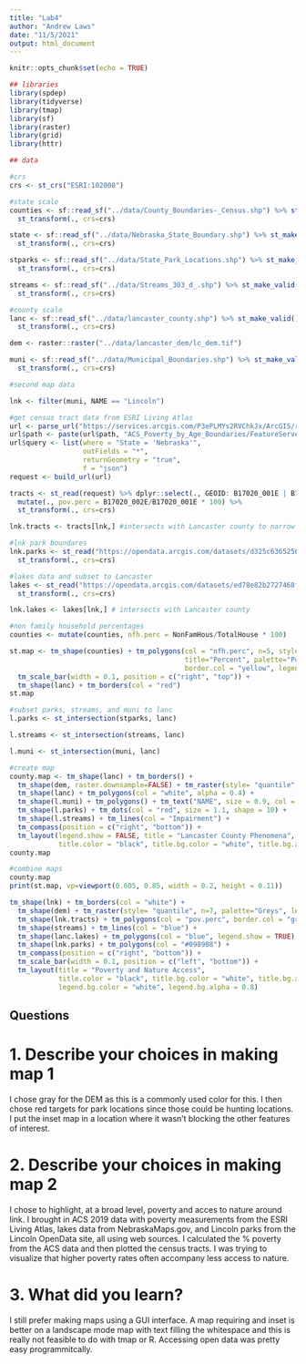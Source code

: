 ```yaml
---
title: "Lab4"
author: "Andrew Laws"
date: "11/5/2021"
output: html_document
---
```


```r
knitr::opts_chunk$set(echo = TRUE)

## libraries
library(spdep)
library(tidyverse)
library(tmap)
library(sf)
library(raster)
library(grid)
library(httr)

## data

#crs
crs <- st_crs("ESRI:102008")

#state scale
counties <- sf::read_sf("../data/County_Boundaries-_Census.shp") %>% st_make_valid() %>% 
  st_transform(., crs=crs)

state <- sf::read_sf("../data/Nebraska_State_Boundary.shp") %>% st_make_valid() %>% 
  st_transform(., crs=crs)

stparks <- sf::read_sf("../data/State_Park_Locations.shp") %>% st_make_valid() %>% 
  st_transform(., crs=crs)

streams <- sf::read_sf("../data/Streams_303_d_.shp") %>% st_make_valid() %>% 
  st_transform(., crs=crs)

#county scale
lanc <- sf::read_sf("../data/lancaster_county.shp") %>% st_make_valid() %>% 
  st_transform(., crs=crs)

dem <- raster::raster("../data/lancaster_dem/lc_dem.tif")

muni <- sf::read_sf("../data/Municipal_Boundaries.shp") %>% st_make_valid() %>% 
  st_transform(., crs=crs)

#second map data

lnk <- filter(muni, NAME == "Lincoln")

#get census tract data from ESRI Living Atlas
url <- parse_url("https://services.arcgis.com/P3ePLMYs2RVChkJx/ArcGIS/rest/services")
url$path <- paste(url$path, "ACS_Poverty_by_Age_Boundaries/FeatureServer/2/query", sep = "/")
url$query <- list(where = "State = 'Nebraska'",
                  outFields = "*",                  
                  returnGeometry = "true",                  
                  f = "json")
request <- build_url(url)

tracts <- st_read(request) %>% dplyr::select(., GEOID: B17020_001E | B17020_002E | geometry) %>% 
  mutate(., pov.perc = B17020_002E/B17020_001E * 100) %>%
  st_transform(., crs=crs)

lnk.tracts <- tracts[lnk,] #intersects with Lancaster county to narrow dataset

#lnk park boundares
lnk.parks <- st_read("https://opendata.arcgis.com/datasets/d325c636525642f2b98bbebd37e22201_0.geojson") %>% #data from Lincoln OpenData
  st_transform(., crs=crs)

#lakes data and subset to Lancaster
lakes <- st_read("https://opendata.arcgis.com/datasets/ed78e82b2727468f91cb3bc1f49f0042_2.geojson") %>% #data from NE OpenData
  st_transform(., crs=crs)

lnk.lakes <- lakes[lnk,] # intersects with Lancaster county
```

```r
#non family household percentages
counties <- mutate(counties, nfh.perc = NonFamHous/TotalHouse * 100)

st.map <- tm_shape(counties) + tm_polygons(col = "nfh.perc", n=5, style="jenks",
                                           title="Percent", palette="PuBu",
                                           border.col = "yellow", legend.show = FALSE) +
  tm_scale_bar(width = 0.1, position = c("right", "top")) +
  tm_shape(lanc) + tm_borders(col = "red")
st.map
```

```r
#subset parks, streams, and muni to lanc
l.parks <- st_intersection(stparks, lanc)

l.streams <- st_intersection(streams, lanc)

l.muni <- st_intersection(muni, lanc)

#create map
county.map <- tm_shape(lanc) + tm_borders() + 
  tm_shape(dem, raster.downsample=FALSE) + tm_raster(style= "quantile", n=7, palette="Greys") +
  tm_shape(lanc) + tm_polygons(col = "white", alpha = 0.4) +
  tm_shape(l.muni) + tm_polygons() + tm_text("NAME", size = 0.9, col = "blue") +
  tm_shape(l.parks) + tm_dots(col = "red", size = 1.1, shape = 10) +
  tm_shape(l.streams) + tm_lines(col = "Impairment") +
  tm_compass(position = c("right", "bottom")) +
  tm_layout(legend.show = FALSE, title = "Lancaster County Phenomena", title.position = c("left", "top"), 
            title.color = "black", title.bg.color = "white", title.bg.alpha = 0.8)
county.map
```

```r
#combine maps
county.map
print(st.map, vp=viewport(0.605, 0.85, width = 0.2, height = 0.11))
```

```r
tm_shape(lnk) + tm_borders(col = "white") +
  tm_shape(dem) + tm_raster(style= "quantile", n=7, palette="Greys", legend.show = FALSE) + 
  tm_shape(lnk.tracts) + tm_polygons(col = "pov.perc", border.col = "gray", title = "% in Poverty", alpha = 0.9) +
  tm_shape(streams) + tm_lines(col = "blue") +
  tm_shape(lanc.lakes) + tm_polygons(col = "blue", legend.show = TRUE) + 
  tm_shape(lnk.parks) + tm_polygons(col = "#098908") +
  tm_compass(position = c("right", "bottom")) +
  tm_scale_bar(width = 0.1, position = c("left", "bottom")) +
  tm_layout(title = "Poverty and Nature Access", 
            title.color = "black", title.bg.color = "white", title.bg.alpha = 0.8,
            legend.bg.color = "white", legend.bg.alpha = 0.8)

```

## Questions
# 1. Describe your choices in making map 1
I chose gray for the DEM as this is a commonly used color for this. I then chose red targets for park locations since those could be hunting locations. I put the inset map in a location where it wasn't blocking the other features of interest.

# 2. Describe your choices in making map 2
I chose to highlight, at a broad level, poverty and acces to nature around link. I brought in ACS 2019 data with poverty measurements from the ESRI Living Atlas, lakes data from NebraskaMaps.gov, and Lincoln parks from the Lincoln OpenData site, all using web sources. I calculated the % poverty from the ACS data and then plotted the census tracts. I was trying to visualize that higher poverty rates often accompany less access to nature. 

# 3. What did you learn?
I still prefer making maps using a GUI interface. A map requiring and inset is better on a landscape mode map with text filling the whitespace and this is really not feasible to do with tmap or R. Accessing open data was pretty easy programmitcally. 